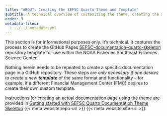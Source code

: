 ```yaml
---
title: "ABOUT: Creating the SEFSC Quarto Theme and Template"
subtitle: A technical overview of customizing the theme, creating the skeleton template, and merging the two together
order: 3
metadata-files:
  - ../../_metadata.yml
---
```


This section is for informational purposes only. It's technical. It captures the process to create the GitHub Pages [SEFSC-documentation-quarto-skeleton]({{< meta website.site-url >}}) repository template for use within the NOAA Fisheries Southeast Fisheries Science Center.

Nothing herein needs to be repeated to create a specific documentation page in a GitHub repository. These steps are *only necessary if one desires to create a new **template*** of the same format and functionality – for example, if a different Financial Management Center (FMC) desires to create their own custom template.

Instructions for creating an actual documentation page using the theme are provided in [Getting started with SEFSC Quarto Documentation Theme Skeleton]({{< meta website.repo-url >}}/content/howto/setup.html) {{< meta website.repo-url >}} {{< meta website.site-url >}}.